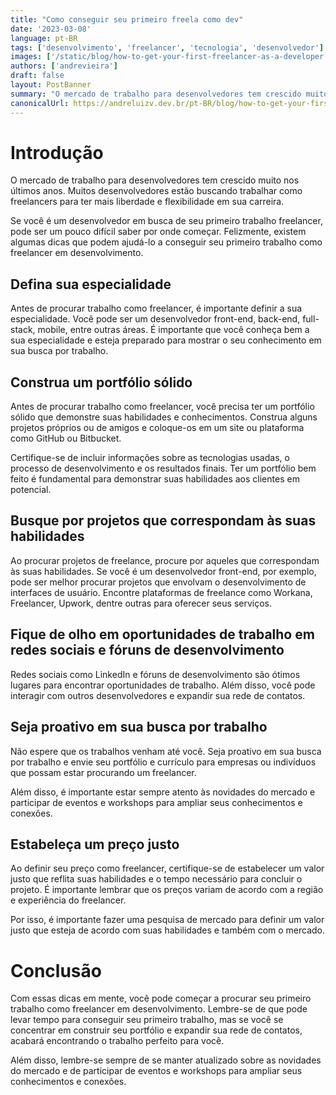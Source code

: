 ```yaml
---
title: "Como conseguir seu primeiro freela como dev"
date: '2023-03-08'
language: pt-BR
tags: ['desenvolvimento', 'freelancer', 'tecnologia', 'desenvolvedor']
images: ['/static/blog/how-to-get-your-first-freelancer-as-a-developer.webp']
authors: ['andrevieira']
draft: false
layout: PostBanner
summary: "O mercado de trabalho para desenvolvedores tem crescido muito nos últimos anos. Muitos desenvolvedores estão buscando trabalhar como freelancers para ter mais liberdade e flexibilidade em sua carreira."
canonicalUrl: https://andreluizv.dev.br/pt-BR/blog/how-to-get-your-first-freelancer-as-a-developer
---
```


# Introdução
O mercado de trabalho para desenvolvedores tem crescido muito nos últimos anos. Muitos desenvolvedores estão buscando trabalhar como freelancers para ter mais liberdade e flexibilidade em sua carreira.

Se você é um desenvolvedor em busca de seu primeiro trabalho freelancer, pode ser um pouco difícil saber por onde começar. Felizmente, existem algumas dicas que podem ajudá-lo a conseguir seu primeiro trabalho como freelancer em desenvolvimento.

## Defina sua especialidade
Antes de procurar trabalho como freelancer, é importante definir a sua especialidade. Você pode ser um desenvolvedor front-end, back-end, full-stack, mobile, entre outras áreas. É importante que você conheça bem a sua especialidade e esteja preparado para mostrar o seu conhecimento em sua busca por trabalho.

## Construa um portfólio sólido
Antes de procurar trabalho como freelancer, você precisa ter um portfólio sólido que demonstre suas habilidades e conhecimentos. Construa alguns projetos próprios ou de amigos e coloque-os em um site ou plataforma como GitHub ou Bitbucket.

Certifique-se de incluir informações sobre as tecnologias usadas, o processo de desenvolvimento e os resultados finais. Ter um portfólio bem feito é fundamental para demonstrar suas habilidades aos clientes em potencial.

## Busque por projetos que correspondam às suas habilidades
Ao procurar projetos de freelance, procure por aqueles que correspondam às suas habilidades. Se você é um desenvolvedor front-end, por exemplo, pode ser melhor procurar projetos que envolvam o desenvolvimento de interfaces de usuário. Encontre plataformas de freelance como Workana, Freelancer, Upwork, dentre outras para oferecer seus serviços.

## Fique de olho em oportunidades de trabalho em redes sociais e fóruns de desenvolvimento
Redes sociais como LinkedIn e fóruns de desenvolvimento são ótimos lugares para encontrar oportunidades de trabalho. Além disso, você pode interagir com outros desenvolvedores e expandir sua rede de contatos.

## Seja proativo em sua busca por trabalho
Não espere que os trabalhos venham até você. Seja proativo em sua busca por trabalho e envie seu portfólio e currículo para empresas ou indivíduos que possam estar procurando um freelancer.

Além disso, é importante estar sempre atento às novidades do mercado e participar de eventos e workshops para ampliar seus conhecimentos e conexões.

## Estabeleça um preço justo
Ao definir seu preço como freelancer, certifique-se de estabelecer um valor justo que reflita suas habilidades e o tempo necessário para concluir o projeto. É importante lembrar que os preços variam de acordo com a região e experiência do freelancer.

Por isso, é importante fazer uma pesquisa de mercado para definir um valor justo que esteja de acordo com suas habilidades e também com o mercado.

# Conclusão
Com essas dicas em mente, você pode começar a procurar seu primeiro trabalho como freelancer em desenvolvimento. Lembre-se de que pode levar tempo para conseguir seu primeiro trabalho, mas se você se concentrar em construir seu portfólio e expandir sua rede de contatos, acabará encontrando o trabalho perfeito para você.

Além disso, lembre-se sempre de se manter atualizado sobre as novidades do mercado e de participar de eventos e workshops para ampliar seus conhecimentos e conexões.
